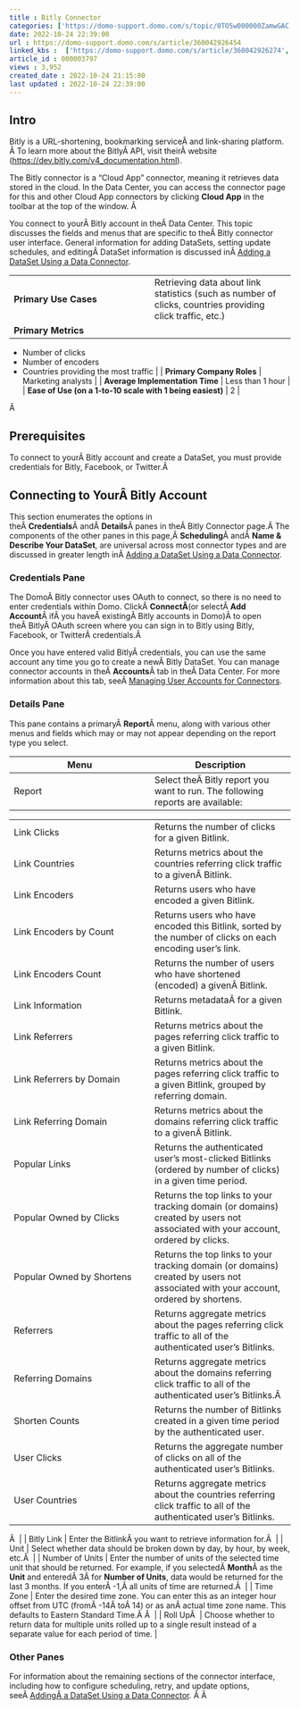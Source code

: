 ```yaml
---
title : Bitly Connector
categories: ['https://domo-support.domo.com/s/topic/0TO5w000000ZamwGAC']
date: 2022-10-24 22:39:00
url : https://domo-support.domo.com/s/article/360042926454
linked_kbs :  ['https://domo-support.domo.com/s/article/360042926274', 'https://domo-support.domo.com/s/knowledge-base', 'https://domo-support.domo.com/s/article/360042925494', 'https://domo-support.domo.com/s/article/360043429953', 'https://domo-support.domo.com/s/article/360042926454', 'https://domo-support.domo.com/s/article/360042926054', 'https://domo-support.domo.com/s/article/360043429933', 'https://domo-support.domo.com/s/article/360043429693', 'https://domo-support.domo.com/s/topic/0TO5w000000ZamwGAC', 'https://domo-support.domo.com/s/article/360043429913']
article_id : 000003797
views : 3,952
created_date : 2022-10-24 21:15:00
last updated : 2022-10-24 22:39:00
---
```




Intro
------


Bitly is a URL-shortening, bookmarking serviceÂ and link-sharing platform. Â To learn more about the BitlyÂ API, visit theirÂ website (<https://dev.bitly.com/v4_documentation.html>).


The Bitly connector is a "Cloud App" connector, meaning it retrieves data stored in the cloud. In the Data Center, you can access the connector page for this and other Cloud App connectors by clicking **Cloud App** in the toolbar at the top of the window. Â 


You connect to yourÂ Bitly account in theÂ Data Center. This topic discusses the fields and menus that are specific to theÂ Bitly connector user interface. General information for adding DataSets, setting update schedules, and editingÂ DataSet information is discussed inÂ [Adding a DataSet Using a Data Connector](..\adding_a_dataset_using_a_connector\index.html "Adding a DataSet Using a Data Connector").




|  |  |
| --- | --- |
| **Primary Use Cases** | Retrieving data about link statistics (such as number of clicks, countries providing click traffic, etc.) |
| **Primary Metrics** | 
* Number of clicks
* Number of encoders
* Countries providing the most traffic
 |
| **Primary Company Roles** | Marketing analysts |
| **Average Implementation Time** | Less than 1 hour |
| **Ease of Use (on a 1-to-10 scale with 1 being easiest)** | 2 |


Â 


Prerequisites
-------------


To connect to yourÂ Bitly account and create a DataSet, you must provide credentials for Bitly, Facebook, or Twitter.Â 


Connecting to YourÂ Bitly Account
---------------------------------


This section enumerates the options in theÂ **Credentials**Â andÂ **Details**Â panes in theÂ Bitly Connector page.Â The components of the other panes in this page,Â **Scheduling**Â andÂ **Name & Describe Your DataSet**, are universal across most connector types and are discussed in greater length inÂ [Adding a DataSet Using a Data Connector](..\adding_a_dataset_using_a_connector\index.html "Adding a DataSet Using a Data Connector").


### Credentials Pane


The DomoÂ Bitly connector uses OAuth to connect, so there is no need to enter credentials within Domo. ClickÂ **ConnectÂ**(or selectÂ **Add Account**Â ifÂ you haveÂ existingÂ Bitly accounts in Domo)Â to open theÂ BitlyÂ OAuth screen where you can sign in to Bitly using Bitly, Facebook, or TwitterÂ credentials.Â 


Once you have entered valid BitlyÂ credentials, you can use the same account any time you go to create a newÂ Bitly DataSet. You can manage connector accounts in theÂ **Accounts**Â tab in theÂ Data Center. For more information about this tab, seeÂ [Managing User Accounts for Connectors](..\managing_user_accounts_for_connectors\index.html "Managing User Accounts for Connectors").


### Details Pane


This pane contains a primaryÂ **Report**Â menu, along with various other menus and fields which may or may not appear depending on the report type you select.




| Menu | Description |
| --- | --- |
| Report | Select theÂ Bitly report you want to run. The following reports are available:

|  |  |
| --- | --- |
| Link Clicks | Returns the number of clicks for a given Bitlink. |
| Link Countries | Returns metrics about the countries referring click traffic to a givenÂ Bitlink. |
| Link Encoders | Returns users who have encoded a given Bitlink. |
| Link Encoders by Count | Returns users who have encoded this Bitlink, sorted by the number of clicks on each encoding user's link. |
| Link Encoders Count | Returns the number of users who have shortened (encoded) a givenÂ Bitlink. |
| Link Information | Returns metadataÂ for a given Bitlink. |
| Link Referrers | Returns metrics about the pages referring click traffic to a given Bitlink. |
| Link Referrers by Domain | Returns metrics about the pages referring click traffic to a given Bitlink, grouped by referring domain. |
| Link Referring Domain | Returns metrics about the domains referring click traffic to a givenÂ Bitlink. |
| Popular Links | Returns the authenticated user's most-clicked Bitlinks (ordered by number of clicks) in a given time period. |
| Popular Owned by Clicks | Returns the top links to your tracking domain (or domains) created by users not associated with your account, ordered by clicks. |
| Popular Owned by Shortens | Returns the top links to your tracking domain (or domains) created by users not associated with your account, ordered by shortens. |
| Referrers | Returns aggregate metrics about the pages referring click traffic to all of the authenticated user's Bitlinks. |
| Referring Domains | Returns aggregate metrics about the domains referring click traffic to all of the authenticated user's Bitlinks.Â  |
| Shorten Counts | Returns the number of Bitlinks created in a given time period by the authenticated user. |
| User Clicks | Returns the aggregate number of clicks on all of the authenticated user's Bitlinks. |
| User Countries | Returns aggregate metrics about the countries referring click traffic to all of the authenticated user's Bitlinks. |

Â  |
| Bitly Link | Enter the BitlinkÂ you want to retrieve information for.Â  |
| Unit | Select whether data should be broken down by day, by hour, by week, etc.Â  |
| Number of Units | Enter the number of units of the selected time unit that should be returned. For example, if you selectedÂ **Month**Â as the **Unit** and enteredÂ 3Â for **Number of Units**, data would be returned for the last 3 months. If you enterÂ -1,Â all units of time are returned.Â  |
| Time Zone | Enter the desired time zone. You can enter this as an integer hour offset from UTC (fromÂ -14Â toÂ 14) or as anÂ actual time zone name. This defaults to Eastern Standard Time.Â Â  |
| Roll UpÂ  | Choose whether to return data for multiple units rolled up to a single result instead of a separate value for each period of time. |


### Other Panes


For information about the remaining sections of the connector interface, including how to configure scheduling, retry, and update options, seeÂ [AddingÂ a DataSet Using a Data Connector](..\adding_a_dataset_using_a_connector\index.md). Â Â